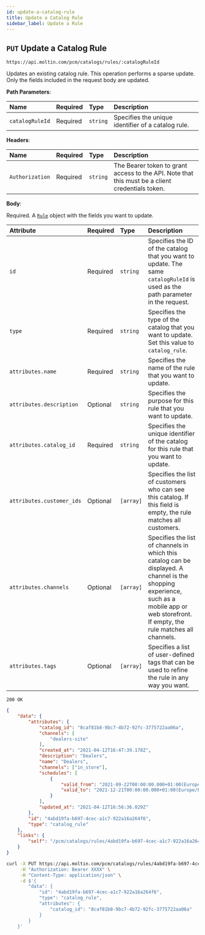 ```yaml
---
id: update-a-catalog-rule
title: Update a Catalog Rule
sidebar_label: Update a Rule
---
```


## `PUT` Update a Catalog Rule

```text
https://api.moltin.com/pcm/catalogs/rules/:catalogRuleId
```

Updates an existing catalog rule. This operation performs a sparse update. Only the fields included in the request body are updated.

<!--DOCUSAURUS_CODE_TABS-->

<!-- Request -->

**Path Parameters**:

 | Name | Required | Type | Description |
 | :--- | :--- | :--- | :--- |
 | `catalogRuleId` | Required | `string` | Specifies the unique identifier of a catalog rule. |

**Headers**:

| Name | Required | Type | Description |
| :--- | :--- | :--- | :--- |
| `Authorization` | Required | `string` | The Bearer token to grant access to the API. Note that this must be a client credentials token. |


**Body**:

Required. A [`Rule`](../index.md#the-rule-object) object with the fields you want to update.

| Attribute | Required | Type | Description |
| :--- | :--- | :--- | :--- |
| `id` | Required | `string` | Specifies the ID of the catalog that you want to update. The same `catalogRuleId` is used as the path parameter in the request. |
| `type` | Required | `string` | Specifies the type of the catalog that you want to update. Set this value to `catalog_rule`. |
| `attributes.name` | Required | `string` | Specifies the name of the rule that you want to update. |
| `attributes.description` | Optional | `string` | Specifies the purpose for this rule that you want to update. |
| `attributes.catalog_id` | Required | `string` | Specifies the unique identifier of the catalog for this rule that you want to update. |
| `attributes.customer_ids` | Optional | `[array]` | Specifies the list of customers who can see this catalog. If this field is empty, the rule matches all customers. |
| `attributes.channels` | Optional | `[array]` | Specifies the list of channels in which this catalog can be displayed. A channel is the shopping experience, such as a mobile app or web storefront. If empty, the rule matches all channels. |
| `attributes.tags` | Optional | `[array]` | Specifies a list of user-defined tags that can be used to refine the rule in any way you want. |

<!-- Response - PCM-->

`200 OK`

```json
{
    "data": {
        "attributes": {
            "catalog_id": "8caf81b8-9bc7-4b72-92fc-3775722aa06a",
            "channels": [
                "dealers-site"
            ],
            "created_at": "2021-04-12T16:47:39.178Z",
            "description": "Dealers",
            "name": "Dealers",
            "channels": ["in_store"],
            "schedules": [
                {
                    "valid_from": "2021-09-22T00:00:00.000+01:00(Europe/Paris)",
                    "valid_to": "2021-12-21T00:00:00.000+01:00(Europe/Paris)"
                }
            ],
            "updated_at": "2021-04-12T16:56:36.029Z"
        },
        "id": "4abd19fa-b697-4cec-a1c7-922a16a264f6",
        "type": "catalog_rule"
    },
    "links": {
        "self": "/pcm/catalogs/rules/4abd19fa-b697-4cec-a1c7-922a16a264f6"
    }
}
```

<!--END_DOCUSAURUS_CODE_TABS-->

<!--DOCUSAURUS_CODE_TABS-->

<!--cURL-->

```bash
curl -X PUT https://api.moltin.com/pcm/catalogs/rules/4abd19fa-b697-4cec-a1c7-922a16a264f6 \
     -H "Authorization: Bearer XXXX" \
     -H "Content-Type: application/json" \
     -d $'{
        "data": {
            "id": "4abd19fa-b697-4cec-a1c7-922a16a264f6",
            "type": "catalog_rule",
            "attributes": {
                "catalog_id": "8caf81b8-9bc7-4b72-92fc-3775722aa06a"
            }
        }
    }'
```

<!--END_DOCUSAURUS_CODE_TABS-->
